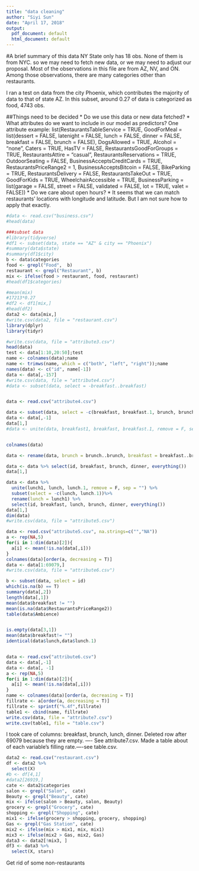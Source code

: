 ```yaml
---
title: "data cleaning"
author: "Siyi Sun"
date: "April 17, 2018"
output:
  pdf_document: default
  html_document: default
---
```


#A brief summary of this data
NY State only has 18 obs. None of them is from NYC. so we may need to fetch new data, or we may need to adjust our proposal. Most of the observations in this file are from AZ, NV, and ON. Among those observations, there are many categories other than restaurants. 

I ran a test on data from the city Phoenix, which contributes the majority of data to that of state AZ. In this subset, around 0.27 of data is categorized as food, 4743 obs.

##Things need to be decided
* Do we use this data or new data fetched?
* What attributes do we want to include in our model as predictors?
 One attribute example:
list(RestaurantsTableService = TRUE, GoodForMeal = list(dessert = FALSE, latenight = FALSE, lunch = FALSE, dinner = FALSE, breakfast = FALSE, brunch = FALSE), DogsAllowed = TRUE, Alcohol = "none", Caters = TRUE, HasTV = FALSE, RestaurantsGoodForGroups = TRUE, RestaurantsAttire = "casual", RestaurantsReservations = TRUE, OutdoorSeating = FALSE, BusinessAcceptsCreditCards = TRUE, RestaurantsPriceRange2 = 1, BusinessAcceptsBitcoin = FALSE, BikeParking = TRUE, RestaurantsDelivery = FALSE, RestaurantsTakeOut = TRUE, 
    GoodForKids = TRUE, WheelchairAccessible = TRUE, BusinessParking = list(garage = FALSE, street = FALSE, validated = FALSE, lot = TRUE, valet = FALSE))
* Do we care about open hours?
* It seems that we can match restaurants' locations with longitude and latitude. But I am not sure how to apply that exactly. 

```r
#data <- read.csv("business.csv")
#head(data)
```

```r
###subset data
#library(tidyverse)
#df1 <- subset(data, state == "AZ" & city == "Phoenix")
#summary(data$state)
#summary(df1$city)
b <- data$categories
food <- grepl("Food",  b)
restaurant <- grepl("Restaurant", b)
mix <- ifelse(food > restaurant, food, restaurant)
#head(df1$categories)

#mean(mix)
#17213*0.27
#df2 <- df1[mix,]
#head(df2)
data2 <- data[mix,]
#write.csv(data2, file = "restaurant.csv")
library(dplyr)
library(tidyr)
```

```r
#write.csv(data, file = "attribute3.csv")
head(data)
test <- data[1:10,20:50];test
name <- colnames(data);name
name <- trimws(name, which = c("both", "left", "right"));name
names(data) <- c("id", name[-1])
data <- data[,-157]
#write.csv(data, file = "attribute4.csv")
#data <- subset(data, select = -breakfast..breakfast)


data <- read.csv("attribute4.csv")

data <- subset(data, select = -c(breakfast, breakfast.1, brunch, brunch.1, dinner, dinner.1))
data <- data[,-1]
data[1,]
#data <- unite(data, breakfast1, breakfast, breakfast.1, remove = F, sep = "")


colnames(data)

data <- rename(data, brunch = brunch..brunch, breakfast = breakfast..breakfast, dinner = dinner..dinner)

data <- data %>% select(id, breakfast, brunch, dinner, everything())
data[1,]

data <- data %>% 
  unite(lunch1, lunch, lunch.1, remove = F, sep = "") %>%
  subset(select = -c(lunch, lunch.1))%>%
  rename(lunch = lunch1) %>%
  select(id, breakfast, lunch, brunch, dinner, everything())
data[1,]
dim(data)
#write.csv(data, file = "attribute5.csv")
```


```r
data <- read.csv("attribute5.csv", na.strings=c("","NA"))
a <- rep(NA,5)
for(i in 1:dim(data)[2]){
  a[i] <- mean(!is.na(data[,i]))
}
colnames(data)[order(a, decreasing = T)]
data <- data[1:69079,]
#write.csv(data, file = "attribute6.csv")

b <- subset(data, select = id)
which(is.na(b) == T)
summary(data[,2])
length(data[,1])
mean(data$breakfast != "")
mean(is.na(data$RestaurantsPriceRange2))
table(data$Ambience)


is.empty(data[3,1])
mean(data$breakfast!= "") 
identical(data$lunch,data$lunch.1)


data <- read.csv("attribute6.csv")
data <- data[,-1]
data <- data[, -1]
a <- rep(NA,5)
for(i in 1:dim(data)[2]){
  a[i] <- mean(!is.na(data[,i]))
}
name <- colnames(data)[order(a, decreasing = T)]
fillrate <- a[order(a, decreasing = T)]
fillrate <- sprintf("%.4f",fillrate)
table1 <- cbind(name, fillrate)
write.csv(data, file = "attribute7.csv")
write.csv(table1, file = "table.csv")
```

I took care of columns: breakfast, brunch, lunch, dinner. Deleted row after 69079 because they are empty. ---- See attribute7.csv. Made a table about of each variable's filling rate.----see table.csv. 

```r
data2 <- read.csv("restaurant.csv")
df <- data2 %>%
  select(X)
#b <- df[4,1]
#data2[26919,]
cate <- data2$categories
salon <- grepl("Salon",  cate)
Beauty <- grepl("Beauty", cate)
mix <- ifelse(salon > Beauty, salon, Beauty)
grocery <- grepl("Grocery", cate)
shopping <- grepl("Shopping", cate)
mix1 <- ifelse(grocery > shopping, grocery, shopping)
Gas <- grepl("Gas Station", cate)
mix2 <- ifelse(mix > mix1, mix, mix1)
mix3 <- ifelse(mix2 > Gas, mix2, Gas)
data3 <- data2[!mix3, ]
df3 <- data3 %>%
  select(X, stars)
```

Get rid of some non-restaurants